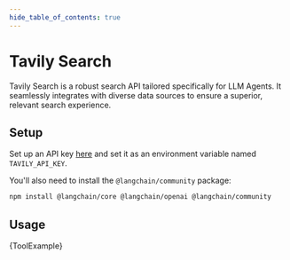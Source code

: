 ```yaml
---
hide_table_of_contents: true
---
```



# Tavily Search

Tavily Search is a robust search API tailored specifically for LLM Agents. It seamlessly integrates with diverse data sources to ensure a superior, relevant search experience.

## Setup

Set up an API key [here](https://app.tavily.com) and set it as an environment variable named `TAVILY_API_KEY`.

You'll also need to install the `@langchain/community` package:


<IntegrationInstallTooltip></IntegrationInstallTooltip>

```bash npm2yarn
npm install @langchain/core @langchain/openai @langchain/community
```

## Usage


<CodeBlock language="typescript">{ToolExample}</CodeBlock>
